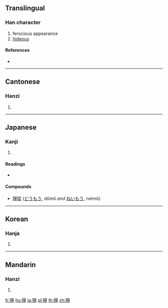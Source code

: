 {{also|狞}}
==Translingual==

===Han character===
{{Han char|rn=94|rad=犬|as=14|sn=17|four=43221|canj=KHJPN}}

# ferocious appearance
# [[hideous]]

====References====
* {{Han ref|kx=0720.160|dkj=20755|dj=1132.040|hdz=21375.010|uh=7370|ud=29552|bh=C0F1|bd=49393}}

----

==Cantonese==

===Hanzi===
{{yue-hanzi|jyut=ning4|y=ning4|sim=狞}}

# {{defn|lang=yue|sort=犬14}}

----

==Japanese==

===Kanji===
{{ja-kanji|grade=|rs=犬14}}

# {{defn|lang=ja|sort=犬14}}

====Readings====
* {{ja-readings|goon=[[にょう]] (nyō)|kanon=[[のう]] (nō)|kanyoon=[[どう]] (dō)|kun=[[わるい]] (warui)}}

====Compounds====
* [[獰猛]] ([[どうもう]], dōmō ''and'' [[ねいもう]], neimō)

----

==Korean==

===Hanja===
{{ko-hanja|hangeul=영|eumhun=|rv=yeong|mr=yŏng|y=yeng}}

# {{defn|lang=ko|sort=犬14}}

----

==Mandarin==

===Hanzi===
{{cmn-hanzi|sim=狞|pin=[[níng]] ([[ning2]])|wg=ning<sup>2</sup>}}

# {{defn|lang=cmn|sort=犬14}}

[[fr:獰]]
[[hu:獰]]
[[ja:獰]]
[[pl:獰]]
[[th:獰]]
[[zh:獰]]